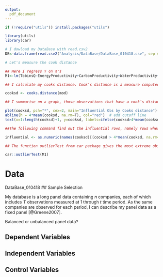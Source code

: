 ```yaml
---
output:
  pdf_document
---
```

```r
if (!require("utils")) install.packages("utils")

library(utils)
library(car)

# I dowload my DataBase with read.csv2
DB<-data.frame(read.csv2("Analysis/DataBase/DataBase_010418.csv", sep = ";",stringsAsFactors=FALSE, header = TRUE ))

# Let's measure the cook distance

## Here I regress Y on X's
M1<-lm(TobinsQ~EnergyProductivity+CarbonProductivity+WaterProductivity+WasteProductivity+GreenReputation+SustainabilityPayLink+SustainableThemedCommitment+AuditScore+DebtRatio+NetMargin+log(Asset)+ROE,data=DB)

## I calculate my cooks distance. Cook’s distance is a measure computed with respect to a given regression model and therefore is impacted only by the X variables included in the model. Cook’s distance computes the influence exerted by each data point (row) on the predicted outcome.

cooksd <- cooks.distance(mod)

## I summarise on a graph, those observations that have a cook’s distance greater than 4 times the mean may be classified as influential.

plot(cooksd, pch="*", cex=2, main="Influential Obs by Cooks distance")  # plot cook's distance
abline(h = 4*mean(cooksd, na.rm=T), col="red")  # add cutoff line
text(x=1:length(cooksd)+1, y=cooksd, labels=ifelse(cooksd>4*mean(cooksd, na.rm=T),names(cooksd),""), col="red")  # add labels

##The following command find out the influential rows, namely rows where are the outliers of my BD

influential <- as.numeric(names(cooksd)[(cooksd > 4*mean(cooksd, na.rm=T))])  

## The function outlierTest from car package gives the most extreme observation based on the given model

car::outlierTest(M1)
```


# Data 
DataBase_010418
## Sample Selection

My database is a long panel data containing *n* companies, each of which includes *T* observations measured at 1 through *t* time period. As the same companies are observed for each period, I can describe my panel data as a fixed panel [@Greene2007].

Balanced or unbalanced panel data?

## Dependent Variables
      
## Independent Variables
      
## Control Variables